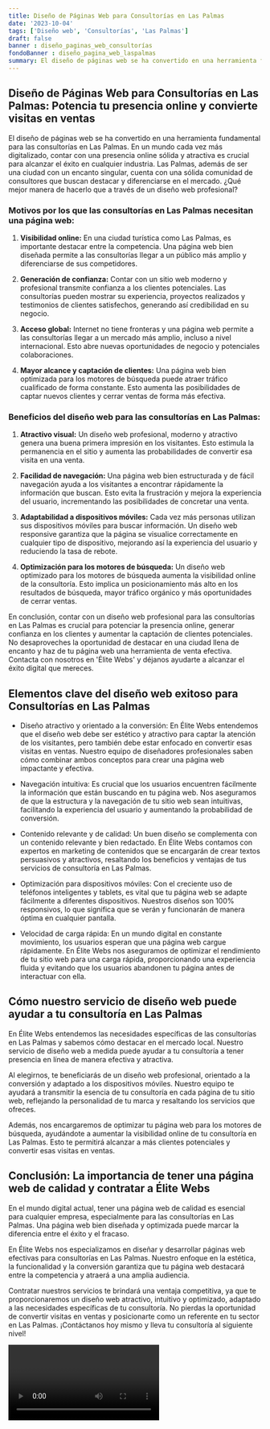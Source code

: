 ```yaml
---
title: Diseño de Páginas Web para Consultorías en Las Palmas
date: '2023-10-04'
tags: ['Diseño web', 'Consultorías', 'Las Palmas']
draft: false
banner : diseño_paginas_web_consultorías
fondoBanner : diseño_pagina_web_laspalmas
summary: El diseño de páginas web se ha convertido en una herramienta fundamental para las consultorías en Las Palmas. En un mundo cada vez más digitalizado, contar con una presencia online sólida y atractiva es crucial para alcanzar el éxito en cualquier industria. Las Palmas, además de ser una ciudad con un encanto singular, cuenta con una sólida comunidad de consultores que buscan destacar y diferenciarse en el mercado. ¿Qué mejor manera de hacerlo que a través de un diseño web profesional?
---
```


## Diseño de Páginas Web para Consultorías en Las Palmas: Potencia tu presencia online y convierte visitas en ventas

El diseño de páginas web se ha convertido en una herramienta fundamental para las consultorías en Las Palmas. En un mundo cada vez más digitalizado, contar con una presencia online sólida y atractiva es crucial para alcanzar el éxito en cualquier industria. Las Palmas, además de ser una ciudad con un encanto singular, cuenta con una sólida comunidad de consultores que buscan destacar y diferenciarse en el mercado. ¿Qué mejor manera de hacerlo que a través de un diseño web profesional?

### Motivos por los que las consultorías en Las Palmas necesitan una página web:

1. **Visibilidad online:** En una ciudad turística como Las Palmas, es importante destacar entre la competencia. Una página web bien diseñada permite a las consultorías llegar a un público más amplio y diferenciarse de sus competidores.

2. **Generación de confianza:** Contar con un sitio web moderno y profesional transmite confianza a los clientes potenciales. Las consultorías pueden mostrar su experiencia, proyectos realizados y testimonios de clientes satisfechos, generando así credibilidad en su negocio.

3. **Acceso global:** Internet no tiene fronteras y una página web permite a las consultorías llegar a un mercado más amplio, incluso a nivel internacional. Esto abre nuevas oportunidades de negocio y potenciales colaboraciones.

4. **Mayor alcance y captación de clientes:** Una página web bien optimizada para los motores de búsqueda puede atraer tráfico cualificado de forma constante. Esto aumenta las posibilidades de captar nuevos clientes y cerrar ventas de forma más efectiva.

### Beneficios del diseño web para las consultorías en Las Palmas:

1. **Atractivo visual:** Un diseño web profesional, moderno y atractivo genera una buena primera impresión en los visitantes. Esto estimula la permanencia en el sitio y aumenta las probabilidades de convertir esa visita en una venta.

2. **Facilidad de navegación:** Una página web bien estructurada y de fácil navegación ayuda a los visitantes a encontrar rápidamente la información que buscan. Esto evita la frustración y mejora la experiencia del usuario, incrementando las posibilidades de concretar una venta.

3. **Adaptabilidad a dispositivos móviles:** Cada vez más personas utilizan sus dispositivos móviles para buscar información. Un diseño web responsive garantiza que la página se visualice correctamente en cualquier tipo de dispositivo, mejorando así la experiencia del usuario y reduciendo la tasa de rebote.

4. **Optimización para los motores de búsqueda:** Un diseño web optimizado para los motores de búsqueda aumenta la visibilidad online de la consultoría. Esto implica un posicionamiento más alto en los resultados de búsqueda, mayor tráfico orgánico y más oportunidades de cerrar ventas.

En conclusión, contar con un diseño web profesional para las consultorías en Las Palmas es crucial para potenciar la presencia online, generar confianza en los clientes y aumentar la captación de clientes potenciales. No desaproveches la oportunidad de destacar en una ciudad llena de encanto y haz de tu página web una herramienta de venta efectiva. Contacta con nosotros en 'Élite Webs' y déjanos ayudarte a alcanzar el éxito digital que mereces.

<GifSeo />

<Cta />

## Elementos clave del diseño web exitoso para Consultorías en Las Palmas

- Diseño atractivo y orientado a la conversión: En Élite Webs entendemos que el diseño web debe ser estético y atractivo para captar la atención de los visitantes, pero también debe estar enfocado en convertir esas visitas en ventas. Nuestro equipo de diseñadores profesionales saben cómo combinar ambos conceptos para crear una página web impactante y efectiva.

- Navegación intuitiva: Es crucial que los usuarios encuentren fácilmente la información que están buscando en tu página web. Nos aseguramos de que la estructura y la navegación de tu sitio web sean intuitivas, facilitando la experiencia del usuario y aumentando la probabilidad de conversión.

- Contenido relevante y de calidad: Un buen diseño se complementa con un contenido relevante y bien redactado. En Élite Webs contamos con expertos en marketing de contenidos que se encargarán de crear textos persuasivos y atractivos, resaltando los beneficios y ventajas de tus servicios de consultoría en Las Palmas.

- Optimización para dispositivos móviles: Con el creciente uso de teléfonos inteligentes y tablets, es vital que tu página web se adapte fácilmente a diferentes dispositivos. Nuestros diseños son 100% responsivos, lo que significa que se verán y funcionarán de manera óptima en cualquier pantalla.

- Velocidad de carga rápida: En un mundo digital en constante movimiento, los usuarios esperan que una página web cargue rápidamente. En Élite Webs nos aseguramos de optimizar el rendimiento de tu sitio web para una carga rápida, proporcionando una experiencia fluida y evitando que los usuarios abandonen tu página antes de interactuar con ella.

## Cómo nuestro servicio de diseño web puede ayudar a tu consultoría en Las Palmas

En Élite Webs entendemos las necesidades específicas de las consultorías en Las Palmas y sabemos cómo destacar en el mercado local. Nuestro servicio de diseño web a medida puede ayudar a tu consultoría a tener presencia en línea de manera efectiva y atractiva.

Al elegirnos, te beneficiarás de un diseño web profesional, orientado a la conversión y adaptado a los dispositivos móviles. Nuestro equipo te ayudará a transmitir la esencia de tu consultoría en cada página de tu sitio web, reflejando la personalidad de tu marca y resaltando los servicios que ofreces.

Además, nos encargaremos de optimizar tu página web para los motores de búsqueda, ayudándote a aumentar la visibilidad online de tu consultoría en Las Palmas. Esto te permitirá alcanzar a más clientes potenciales y convertir esas visitas en ventas.

## Conclusión: La importancia de tener una página web de calidad y contratar a Élite Webs

En el mundo digital actual, tener una página web de calidad es esencial para cualquier empresa, especialmente para las consultorías en Las Palmas. Una página web bien diseñada y optimizada puede marcar la diferencia entre el éxito y el fracaso.

En Élite Webs nos especializamos en diseñar y desarrollar páginas web efectivas para consultorías en Las Palmas. Nuestro enfoque en la estética, la funcionalidad y la conversión garantiza que tu página web destacará entre la competencia y atraerá a una amplia audiencia.

Contratar nuestros servicios te brindará una ventaja competitiva, ya que te proporcionaremos un diseño web atractivo, intuitivo y optimizado, adaptado a las necesidades específicas de tu consultoría. No pierdas la oportunidad de convertir visitas en ventas y posicionarte como un referente en tu sector en Las Palmas. ¡Contáctanos hoy mismo y lleva tu consultoría al siguiente nivel!

<Video />

<CtaBot job='Consultorías' city='Las Palmas'/>

<Gmaps query='Las Palmas+españa+maps' />